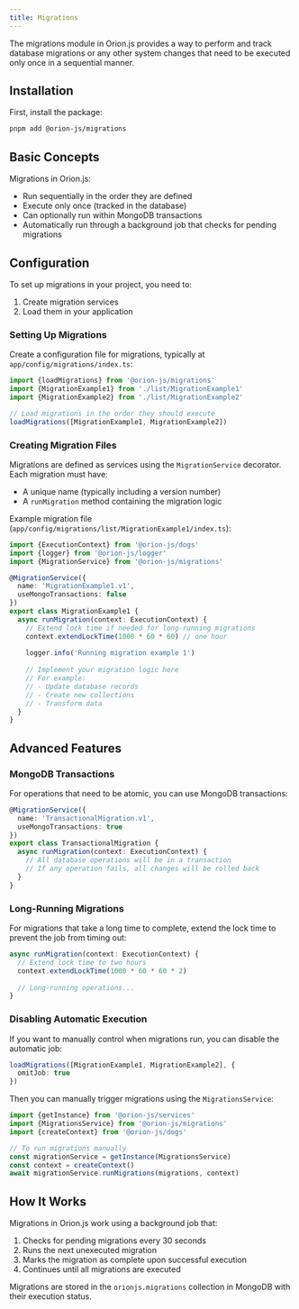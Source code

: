 ```yaml
---
title: Migrations
---
```


The migrations module in Orion.js provides a way to perform and track database migrations or any other system changes that need to be executed only once in a sequential manner.

## Installation

First, install the package:

```bash
pnpm add @orion-js/migrations
```

## Basic Concepts

Migrations in Orion.js:

- Run sequentially in the order they are defined
- Execute only once (tracked in the database)
- Can optionally run within MongoDB transactions
- Automatically run through a background job that checks for pending migrations

## Configuration

To set up migrations in your project, you need to:

1. Create migration services
2. Load them in your application

### Setting Up Migrations

Create a configuration file for migrations, typically at `app/config/migrations/index.ts`:

```typescript
import {loadMigrations} from '@orion-js/migrations'
import {MigrationExample1} from './list/MigrationExample1'
import {MigrationExample2} from './list/MigrationExample2'

// Load migrations in the order they should execute
loadMigrations([MigrationExample1, MigrationExample2])
```

### Creating Migration Files

Migrations are defined as services using the `MigrationService` decorator. Each migration must have:

- A unique name (typically including a version number)
- A `runMigration` method containing the migration logic

Example migration file (`app/config/migrations/list/MigrationExample1/index.ts`):

```typescript
import {ExecutionContext} from '@orion-js/dogs'
import {logger} from '@orion-js/logger'
import {MigrationService} from '@orion-js/migrations'

@MigrationService({
  name: 'MigrationExample1.v1',
  useMongoTransactions: false
})
export class MigrationExample1 {
  async runMigration(context: ExecutionContext) {
    // Extend lock time if needed for long-running migrations
    context.extendLockTime(1000 * 60 * 60) // one hour
    
    logger.info('Running migration example 1')
    
    // Implement your migration logic here
    // For example:
    // - Update database records
    // - Create new collections
    // - Transform data
  }
}
```

## Advanced Features

### MongoDB Transactions

For operations that need to be atomic, you can use MongoDB transactions:

```typescript
@MigrationService({
  name: 'TransactionalMigration.v1',
  useMongoTransactions: true
})
export class TransactionalMigration {
  async runMigration(context: ExecutionContext) {
    // All database operations will be in a transaction
    // If any operation fails, all changes will be rolled back
  }
}
```

### Long-Running Migrations

For migrations that take a long time to complete, extend the lock time to prevent the job from timing out:

```typescript
async runMigration(context: ExecutionContext) {
  // Extend lock time to two hours
  context.extendLockTime(1000 * 60 * 60 * 2)
  
  // Long-running operations...
}
```

### Disabling Automatic Execution

If you want to manually control when migrations run, you can disable the automatic job:

```typescript
loadMigrations([MigrationExample1, MigrationExample2], {
  omitJob: true
})
```

Then you can manually trigger migrations using the `MigrationsService`:

```typescript
import {getInstance} from '@orion-js/services'
import {MigrationsService} from '@orion-js/migrations'
import {createContext} from '@orion-js/dogs'

// To run migrations manually
const migrationService = getInstance(MigrationsService)
const context = createContext()
await migrationService.runMigrations(migrations, context)
```

## How It Works

Migrations in Orion.js work using a background job that:

1. Checks for pending migrations every 30 seconds
2. Runs the next unexecuted migration
3. Marks the migration as complete upon successful execution
4. Continues until all migrations are executed

Migrations are stored in the `orionjs.migrations` collection in MongoDB with their execution status.

